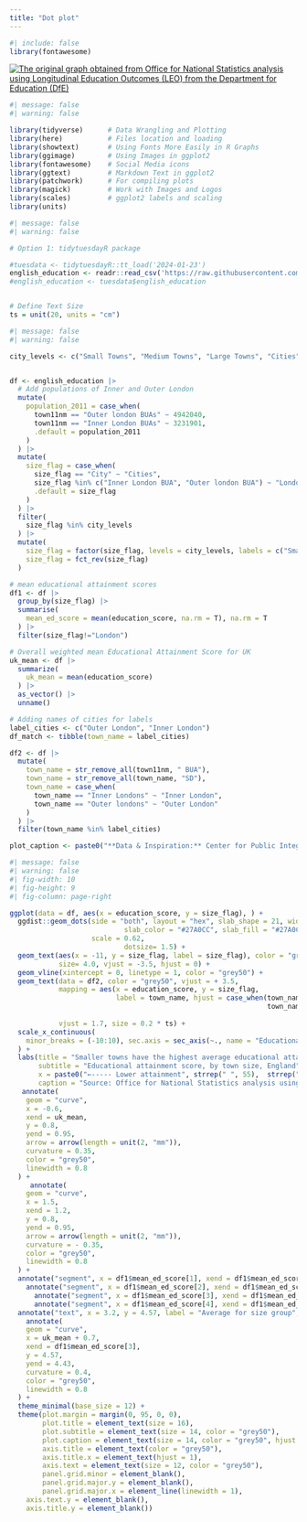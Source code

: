 ```yaml
---
title: "Dot plot"
---
```




```r
#| include: false
library(fontawesome)
```






[![The original graph obtained from Office for National Statistics analysis using Longitudinal Education Outcomes (LEO) from the Department for Education (DfE) ](img/dot.png)](https://www.ons.gov.uk/peoplepopulationandcommunity/educationandchildcare/articles/whydochildrenandyoungpeopleinsmallertownsdobetteracademicallythanthoseinlargertowns/2023-07-25)






```r
#| message: false
#| warning: false

library(tidyverse)      # Data Wrangling and Plotting
library(here)           # Files location and loading
library(showtext)       # Using Fonts More Easily in R Graphs
library(ggimage)        # Using Images in ggplot2
library(fontawesome)    # Social Media icons
library(ggtext)         # Markdown Text in ggplot2
library(patchwork)      # For compiling plots
library(magick)         # Work with Images and Logos
library(scales)         # ggplot2 labels and scaling
library(units)
```



```r
#| message: false
#| warning: false

# Option 1: tidytuesdayR package 

#tuesdata <- tidytuesdayR::tt_load('2024-01-23')
english_education <- readr::read_csv('https://raw.githubusercontent.com/rfordatascience/tidytuesday/master/data/2024/2024-01-23/english_education.csv')
#english_education <- tuesdata$english_education


# Define Text Size
ts = unit(20, units = "cm")   
```



```r
#| message: false
#| warning: false

city_levels <- c("Small Towns", "Medium Towns", "Large Towns", "Cities", "London")


df <- english_education |> 
  # Add populations of Inner and Outer London
  mutate(
    population_2011 = case_when(
      town11nm == "Outer london BUAs" ~ 4942040,
      town11nm == "Inner London BUAs" ~ 3231901,
      .default = population_2011
    )
  ) |> 
  mutate(
    size_flag = case_when(
      size_flag == "City" ~ "Cities",
      size_flag %in% c("Inner London BUA", "Outer london BUA") ~ "London",
      .default = size_flag
    )
  ) |> 
  filter(
    size_flag %in% city_levels
  ) |> 
  mutate(
    size_flag = factor(size_flag, levels = city_levels, labels = c("Small towns", "Medium towns", "Large towns", "City (excluding London)", "London")),
    size_flag = fct_rev(size_flag)
  )

# mean educational attainment scores
df1 <- df |> 
  group_by(size_flag) |> 
  summarise(
    mean_ed_score = mean(education_score, na.rm = T), na.rm = T
  ) |> 
  filter(size_flag!="London")

# Overall weighted mean Educational Attainment Score for UK
uk_mean <- df |> 
  summarize(
    uk_mean = mean(education_score)
  ) |> 
  as_vector() |> 
  unname()

# Adding names of cities for labels
label_cities <- c("Outer London", "Inner London")
df_match <- tibble(town_name = label_cities)

df2 <- df |> 
  mutate(
    town_name = str_remove_all(town11nm, " BUA"),
    town_name = str_remove_all(town_name, "SD"),
    town_name = case_when(
      town_name == "Inner Londons" ~ "Inner London",
      town_name == "Outer londons" ~ "Outer London"
    )
  ) |>
  filter(town_name %in% label_cities)

plot_caption <- paste0("**Data & Inspiration:** Center for Public Integrity | ", "**Graphics:** ")
```


```r
#| message: false
#| warning: false
#| fig-width: 10
#| fig-height: 9
#| fig-column: page-right

ggplot(data = df, aes(x = education_score, y = size_flag), ) +
  ggdist::geom_dots(side = "both", layout = "hex", slab_shape = 21, width=0.7,
                            slab_color = "#27A0CC", slab_fill = "#27A0CC",
                    scale = 0.62,
                            dotsize= 1.5) +
  geom_text(aes(x = -11, y = size_flag, label = size_flag), color = "grey50", 
            size= 4.0, vjust = -3.5, hjust = 0) + 
  geom_vline(xintercept = 0, linetype = 1, color = "grey50") +
  geom_text(data = df2, color = "grey50", vjust = + 3.5,
            mapping = aes(x = education_score, y = size_flag,
                          label = town_name, hjust = case_when(town_name == "Outer London" ~ 0, 
                                                               town_name %in% c("Inner London", "Olney") ~ 1,
                                                                           .default = 0.5)),
            vjust = 1.7, size = 0.2 * ts) +
  scale_x_continuous(
    minor_breaks = (-10:10), sec.axis = sec_axis(~., name = "Educational attainment index score"), position = "top"
  ) +
  labs(title = "Smaller towns have the highest average educational attainment",
       subtitle = "Educational attainment score, by town size, England",
       x = paste0("←----- Lower attainment", strrep(" ", 55),  strrep(" ", 55), "Higher attainment ----→"),
       caption = "Source: Office for National Statistics analysis using Longitudinal Education Outcomes (LEO)\nfrom the Department for Education (DfE)") +
   annotate(
    geom = "curve",
    x = -0.6,
    xend = uk_mean,
    y = 0.8,
    yend = 0.95,
    arrow = arrow(length = unit(2, "mm")),
    curvature = 0.35,
    color = "grey50",
    linewidth = 0.8
  ) +
     annotate(
    geom = "curve",
    x = 1.5,
    xend = 1.2,
    y = 0.8,
    yend = 0.95,
    arrow = arrow(length = unit(2, "mm")),
    curvature = - 0.35,
    color = "grey50",
    linewidth = 0.8
  ) +
  annotate("segment", x = df1$mean_ed_score[1], xend = df1$mean_ed_score[1], y = 1.6, yend = 2.4, linewidth = 0.8) +
    annotate("segment", x = df1$mean_ed_score[2], xend = df1$mean_ed_score[2], y = 2.6, yend = 3.4, linewidth = 0.8) +
      annotate("segment", x = df1$mean_ed_score[3], xend = df1$mean_ed_score[3], y = 3.6, yend = 4.4, linewidth = 0.8) +
      annotate("segment", x = df1$mean_ed_score[4], xend = df1$mean_ed_score[4], y = 4.6, yend = 5.4, linewidth = 0.8) +
  annotate("text", x = 3.2, y = 4.57, label = "Average for size group", color = "grey50") +
    annotate(
    geom = "curve",
    x = uk_mean + 0.7,
    xend = df1$mean_ed_score[3],
    y = 4.57,
    yend = 4.43,
    curvature = 0.4,
    color = "grey50",
    linewidth = 0.8
  ) +
  theme_minimal(base_size = 12) +
  theme(plot.margin = margin(0, 95, 0, 0),
        plot.title = element_text(size = 16),
        plot.subtitle = element_text(size = 14, color = "grey50"),
        plot.caption = element_text(size = 14, color = "grey50", hjust = 0),
        axis.title = element_text(color = "grey50"),
        axis.title.x = element_text(hjust = 1),
        axis.text = element_text(size = 12, color = "grey50"),
        panel.grid.minor = element_blank(),
        panel.grid.major.y = element_blank(),
        panel.grid.major.x = element_line(linewidth = 1),
    axis.text.y = element_blank(),
    axis.title.y = element_blank())

```

